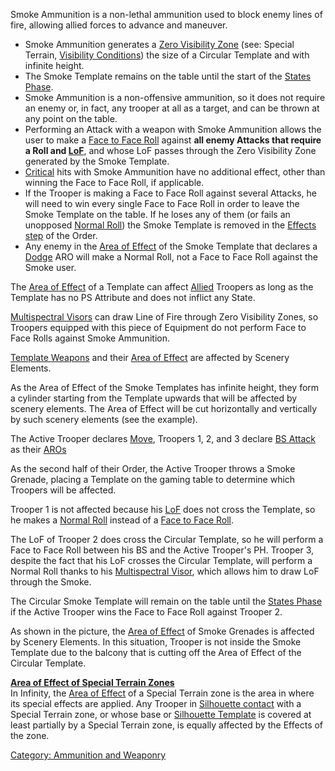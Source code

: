 {{n5-section-ammo-and-weaponry}}


Smoke Ammunition is a non-lethal ammunition used to block enemy lines of fire, allowing allied forces to advance and maneuver.

{{css_skillbox |black| SMOKE AMMUNITION }}
{{effects}}
* Smoke Ammunition generates a [[Zero Visibility Zone]] (see: Special Terrain, [[Visibility Conditions]]) the size of a Circular Template and with infinite height.
* The Smoke Template remains on the table until the start of the [[States Phase]].
* Smoke Ammunition is a non-offensive ammunition, so it does not require an enemy or, in fact, any trooper at all as a target, and can be thrown at any point on the table.
* Performing an Attack with a weapon with Smoke Ammunition allows the user to make a [[Face to Face Roll]] against '''all enemy Attacks that require a Roll and [[LoF]]''', and whose LoF passes through the Zero Visibility Zone generated by the Smoke Template.
* [[Critical]] hits with Smoke Ammunition have no additional effect, other than winning the Face to Face Roll, if applicable.
* If the Trooper is making a Face to Face Roll against several Attacks, he will need to win every single Face to Face Roll in order to leave the Smoke Template on the table. If he loses any of them (or fails an unopposed [[Normal Roll]]) the Smoke Template is removed in the [[Effects step]] of the Order.
* Any enemy in the [[Area of Effect]] of the Smoke Template that declares a [[Dodge]] ARO will make a Normal Roll, not a Face to Face Roll against the Smoke user.
{{css_skillbox-end}}


{{important-start}}
The [[Area of Effect]] of a Template can affect [[Allied]] Troopers as long as the Template has no PS Attribute and does not inflict any State.

[[Multispectral Visor]]s can draw Line of Fire through Zero Visibility Zones, so Troopers equipped with this piece of Equipment do not perform Face to Face Rolls against Smoke Ammunition.
{{important-end}}


{{important-start}}
[[Template Weapon]]s and their [[Area of Effect]] are affected by Scenery Elements.

As the Area of Effect of the Smoke Templates has infinite height, they form a cylinder starting from the Template upwards that will be affected by scenery elements. The Area of Effect will be cut horizontally and vertically by such scenery elements (see the example).
{{important-end}}


{{greybox-start | Example of Smoke, Face to Face Rolls and Normal Rolls}}
{{image | name=n5/eng-smoke-example-1v2.jpg | style=fullborder }}

The Active Trooper declares [[Move]], Troopers 1, 2, and 3 declare [[BS Attack]] as their [[ARO]]s

As the second half of their Order, the Active Trooper throws a Smoke Grenade, placing a Template on the gaming table to determine which Troopers will be affected.

Trooper 1 is not affected because his [[LoF]] does not cross the Template, so he makes a [[Normal Roll]] instead of a [[Face to Face Roll]].

The LoF of Trooper 2 does cross the Circular Template, so he will perform a Face to Face Roll between his BS and the Active Trooper's PH. Trooper 3, despite the fact that his LoF crosses the Circular Template, will perform a Normal Roll thanks to his [[Multispectral Visor]], which allows him to draw LoF through the Smoke.

The Circular Smoke Template will remain on the table until the [[States Phase]] if the Active Trooper wins the Face to Face Roll against Trooper 2.
{{greybox-end}}


{{greybox-start | Example of Smoke and Scenery Elements}}
{{image | name=n5/eng-smoke-example-2.jpg | style=fullborder }}

{{image | name=n5/eng-smoke-example-3.jpg | style=fullborder }}

As shown in the picture, the [[Area of Effect]] of Smoke Grenades is affected by Scenery Elements. In this situation, Trooper is not inside the Smoke Template due to the balcony that is cutting off the Area of Effect of the Circular Template.
{{greybox-end}}


{{see-also}}
'''[[Terrain and Scenery Structures#Special Terrain | Area of Effect of Special Terrain Zones]]'''<br>
In Infinity, the [[Area of Effect]] of a Special Terrain zone is the area in where its special effects are applied. Any Trooper in [[Silhouette contact]] with a Special Terrain zone, or whose base or [[Silhouette Template]] is covered at least partially by a Special Terrain zone, is equally affected by the Effects of the zone.
{{see-also-end}}



{{n5-section-ammo-and-weaponry}}



[[Category: Ammunition and Weaponry]]